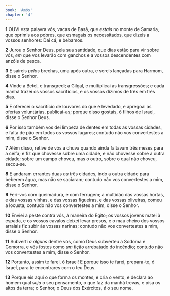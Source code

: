```yaml
---
book: 'Amós'
chapter: '4'
---
```


**1** OUVI esta palavra vós, vacas de Basã, que _estais_ no monte de Samaria, que oprimis aos pobres, que esmagais os necessitados, que dizeis a vossos senhores: Dai cá, e bebamos.

**2** Jurou o Senhor Deus, pela sua santidade, que dias estão para vir sobre vós, _em_ que vos levarão com ganchos e a vossos descendentes com anzóis de pesca.

**3** E saireis _pelas_ brechas, uma após outra, e sereis lançadas para Harmom, disse o Senhor.

**4** Vinde a Betel, e transgredi; a Gilgal, e multiplicai as transgressões; e cada manhã trazei os vossos sacrifícios, e os vossos dízimos de três em três dias.

**5** E oferecei o sacrifício de louvores do que é levedado, e apregoai as ofertas voluntárias, publicai-as; porque disso gostais, ó filhos de Israel, disse o Senhor Deus.

**6** Por isso também vos dei limpeza de dentes em todas as vossas cidades, e falta de pão em todos os vossos lugares; contudo não vos convertestes a mim, disse o Senhor.

**7** Além disso, retive de vós a chuva quando ainda faltavam três meses para a ceifa; e fiz que chovesse sobre uma cidade, e não chovesse sobre a outra cidade; sobre um campo choveu, mas o outro, sobre o qual não choveu, secou-se.

**8** E andaram errantes duas _ou_ três cidades, indo a outra cidade para beberem água, mas não se saciaram; contudo não vos convertestes a mim, disse o Senhor.

**9** Feri-vos com queimadura, e com ferrugem; a multidão das vossas hortas, e das vossas vinhas, e das vossas figueiras, e das vossas oliveiras, comeu a locusta; contudo não vos convertestes a mim, disse o Senhor.

**10** Enviei a peste contra vós, à maneira do Egito; os vossos jovens matei à espada, e os vossos cavalos deixei levar presos, e o mau cheiro dos vossos arraiais fiz subir às vossas narinas; contudo não vos convertestes a mim, disse o Senhor.

**11** Subverti _a alguns_ dentre vós, como Deus subverteu a Sodoma e Gomorra, e vós fostes como _um_ tição arrebatado do incêndio; contudo não vos convertestes a mim, disse o Senhor.

**12** Portanto, assim te farei, ó Israel! E porque isso te farei, prepara-te, ó Israel, para te encontrares com o teu Deus.

**13** Porque eis aqui o que forma os montes, e cria o vento, e declara ao homem qual _seja_ o seu pensamento, o que faz da manhã trevas, e pisa os altos da terra; o Senhor, o Deus dos Exércitos, _é_ o seu nome.
